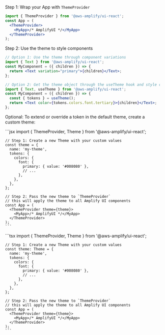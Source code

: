 
Step 1: Wrap your App with `ThemeProvider`

```jsx
import { ThemeProvider } from '@aws-amplify/ui-react';
const App = (
  <ThemeProvider>
    <MyApp>/* AmplifyUI */</MyApp>
  </ThemeProvider>
);
```

Step 2: Use the theme to style components

```jsx
// Option 1: Use the theme through component variations
import { Text } from '@aws-amplify/ui-react';
const MyComponent = ({ children }) => {
  return <Text variation="primary">{children}</Text>;
};

// Option 2: Get the theme object through the useTheme hook and style components with it
import { Text, useTheme } from '@aws-amplify/ui-react';
const MyComponent = ({ children }) => {
  const { tokens } = useTheme();
  return <Text color={tokens.colors.font.tertiary}>{children}</Text>;
};
```

Optional: To extend or override a token in the default theme, create a custom theme:

<Tabs>
  <TabItem title="JavaScript">
    ```jsx
    import { ThemeProvider, Theme } from '@aws-amplify/ui-react';

    // Step 1: Create a new Theme with your custom values
    const theme = {
      name: 'my-theme',
      tokens: {
        colors: {
          font: {
            primary: { value: '#008080' },
            // ...
          },
        },
      },
    };

    // Step 2: Pass the new theme to `ThemeProvider`
    // this will apply the theme to all Amplify UI components
    const App = (
      <ThemeProvider theme={theme}>
        <MyApp>/* AmplifyUI */</MyApp>
      </ThemeProvider>
    );
    ```

  </TabItem>
  <TabItem title="TypeScript">
    ```tsx
    import { ThemeProvider, Theme } from '@aws-amplify/ui-react';

    // Step 1: Create a new Theme with your custom values
    const theme: Theme = {
      name: 'my-theme',
      tokens: {
        colors: {
          font: {
            primary: { value: '#008080' },
            // ...
          },
        },
      },
    };

    // Step 2: Pass the new theme to `ThemeProvider`
    // this will apply the theme to all Amplify UI components
    const App = (
      <ThemeProvider theme={theme}>
        <MyApp>/* AmplifyUI */</MyApp>
      </ThemeProvider>
    );
    ```

  </TabItem>
</Tabs>

